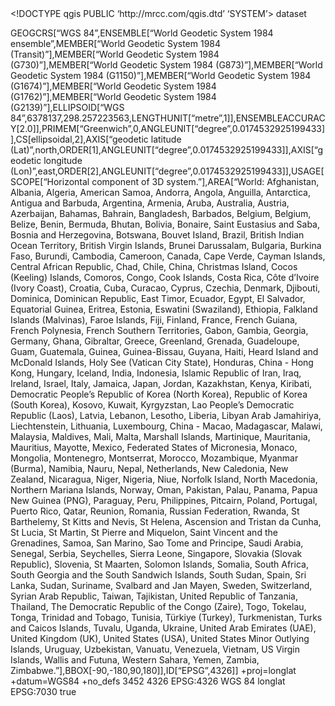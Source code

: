 <!DOCTYPE qgis PUBLIC 'http://mrcc.com/qgis.dtd' 'SYSTEM'>
<qgis version="3.40.3-Bratislava">
  <identifier></identifier>
  <parentidentifier></parentidentifier>
  <language></language>
  <type>dataset</type>
  <title></title>
  <abstract></abstract>
  <contact>
    <name></name>
    <organization></organization>
    <position></position>
    <voice></voice>
    <fax></fax>
    <email></email>
    <role></role>
  </contact>
  <links/>
  <dates/>
  <fees></fees>
  <encoding></encoding>
  <crs>
    <spatialrefsys nativeFormat="Wkt">
      <wkt>GEOGCRS["WGS 84",ENSEMBLE["World Geodetic System 1984 ensemble",MEMBER["World Geodetic System 1984 (Transit)"],MEMBER["World Geodetic System 1984 (G730)"],MEMBER["World Geodetic System 1984 (G873)"],MEMBER["World Geodetic System 1984 (G1150)"],MEMBER["World Geodetic System 1984 (G1674)"],MEMBER["World Geodetic System 1984 (G1762)"],MEMBER["World Geodetic System 1984 (G2139)"],ELLIPSOID["WGS 84",6378137,298.257223563,LENGTHUNIT["metre",1]],ENSEMBLEACCURACY[2.0]],PRIMEM["Greenwich",0,ANGLEUNIT["degree",0.0174532925199433]],CS[ellipsoidal,2],AXIS["geodetic latitude (Lat)",north,ORDER[1],ANGLEUNIT["degree",0.0174532925199433]],AXIS["geodetic longitude (Lon)",east,ORDER[2],ANGLEUNIT["degree",0.0174532925199433]],USAGE[SCOPE["Horizontal component of 3D system."],AREA["World: Afghanistan, Albania, Algeria, American Samoa, Andorra, Angola, Anguilla, Antarctica, Antigua and Barbuda, Argentina, Armenia, Aruba, Australia, Austria, Azerbaijan, Bahamas, Bahrain, Bangladesh, Barbados, Belgium, Belgium, Belize, Benin, Bermuda, Bhutan, Bolivia, Bonaire, Saint Eustasius and Saba, Bosnia and Herzegovina, Botswana, Bouvet Island, Brazil, British Indian Ocean Territory, British Virgin Islands, Brunei Darussalam, Bulgaria, Burkina Faso, Burundi, Cambodia, Cameroon, Canada, Cape Verde, Cayman Islands, Central African Republic, Chad, Chile, China, Christmas Island, Cocos (Keeling) Islands, Comoros, Congo, Cook Islands, Costa Rica, Côte d'Ivoire (Ivory Coast), Croatia, Cuba, Curacao, Cyprus, Czechia, Denmark, Djibouti, Dominica, Dominican Republic, East Timor, Ecuador, Egypt, El Salvador, Equatorial Guinea, Eritrea, Estonia, Eswatini (Swaziland), Ethiopia, Falkland Islands (Malvinas), Faroe Islands, Fiji, Finland, France, French Guiana, French Polynesia, French Southern Territories, Gabon, Gambia, Georgia, Germany, Ghana, Gibraltar, Greece, Greenland, Grenada, Guadeloupe, Guam, Guatemala, Guinea, Guinea-Bissau, Guyana, Haiti, Heard Island and McDonald Islands, Holy See (Vatican City State), Honduras, China - Hong Kong, Hungary, Iceland, India, Indonesia, Islamic Republic of Iran, Iraq, Ireland, Israel, Italy, Jamaica, Japan, Jordan, Kazakhstan, Kenya, Kiribati, Democratic People's Republic of Korea (North Korea), Republic of Korea (South Korea), Kosovo, Kuwait, Kyrgyzstan, Lao People's Democratic Republic (Laos), Latvia, Lebanon, Lesotho, Liberia, Libyan Arab Jamahiriya, Liechtenstein, Lithuania, Luxembourg, China - Macao, Madagascar, Malawi, Malaysia, Maldives, Mali, Malta, Marshall Islands, Martinique, Mauritania, Mauritius, Mayotte, Mexico, Federated States of Micronesia, Monaco, Mongolia, Montenegro, Montserrat, Morocco, Mozambique, Myanmar (Burma), Namibia, Nauru, Nepal, Netherlands, New Caledonia, New Zealand, Nicaragua, Niger, Nigeria, Niue, Norfolk Island, North Macedonia, Northern Mariana Islands, Norway, Oman, Pakistan, Palau, Panama, Papua New Guinea (PNG), Paraguay, Peru, Philippines, Pitcairn, Poland, Portugal, Puerto Rico, Qatar, Reunion, Romania, Russian Federation, Rwanda, St Barthelemy, St Kitts and Nevis, St Helena, Ascension and Tristan da Cunha, St Lucia, St Martin, St Pierre and Miquelon, Saint Vincent and the Grenadines, Samoa, San Marino, Sao Tome and Principe, Saudi Arabia, Senegal, Serbia, Seychelles, Sierra Leone, Singapore, Slovakia (Slovak Republic), Slovenia, St Maarten, Solomon Islands, Somalia, South Africa, South Georgia and the South Sandwich Islands, South Sudan, Spain, Sri Lanka, Sudan, Suriname, Svalbard and Jan Mayen, Sweden, Switzerland, Syrian Arab Republic, Taiwan, Tajikistan, United Republic of Tanzania, Thailand, The Democratic Republic of the Congo (Zaire), Togo, Tokelau, Tonga, Trinidad and Tobago, Tunisia, Türkiye (Turkey), Turkmenistan, Turks and Caicos Islands, Tuvalu, Uganda, Ukraine, United Arab Emirates (UAE), United Kingdom (UK), United States (USA), United States Minor Outlying Islands, Uruguay, Uzbekistan, Vanuatu, Venezuela, Vietnam, US Virgin Islands, Wallis and Futuna, Western Sahara, Yemen, Zambia, Zimbabwe."],BBOX[-90,-180,90,180]],ID["EPSG",4326]]</wkt>
      <proj4>+proj=longlat +datum=WGS84 +no_defs</proj4>
      <srsid>3452</srsid>
      <srid>4326</srid>
      <authid>EPSG:4326</authid>
      <description>WGS 84</description>
      <projectionacronym>longlat</projectionacronym>
      <ellipsoidacronym>EPSG:7030</ellipsoidacronym>
      <geographicflag>true</geographicflag>
    </spatialrefsys>
  </crs>
  <extent>
    <spatial minx="179769313486231570814527423731704356798070567525844996598917476803157260780028538760589558632766878171540458953514382464234321326889464182768467546703537516986049910576551282076245490090389328944075868508455133942304583236903222948165808559332123348274797826204144723168738177180919299881250404026184124858368" miny="179769313486231570814527423731704356798070567525844996598917476803157260780028538760589558632766878171540458953514382464234321326889464182768467546703537516986049910576551282076245490090389328944075868508455133942304583236903222948165808559332123348274797826204144723168738177180919299881250404026184124858368" maxy="-179769313486231570814527423731704356798070567525844996598917476803157260780028538760589558632766878171540458953514382464234321326889464182768467546703537516986049910576551282076245490090389328944075868508455133942304583236903222948165808559332123348274797826204144723168738177180919299881250404026184124858368" dimensions="2" minz="0" maxx="-179769313486231570814527423731704356798070567525844996598917476803157260780028538760589558632766878171540458953514382464234321326889464182768467546703537516986049910576551282076245490090389328944075868508455133942304583236903222948165808559332123348274797826204144723168738177180919299881250404026184124858368" maxz="0" crs="EPSG:4326"/>
    <temporal>
      <period>
        <start></start>
        <end></end>
      </period>
    </temporal>
  </extent>
</qgis>
